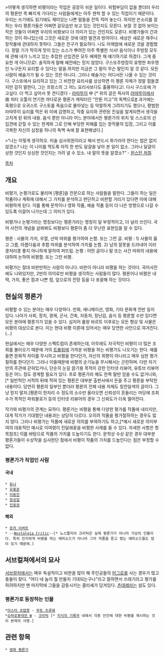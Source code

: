 >어떻게 생각하면 비평이라는 작업은 굉장히 쉬운 일이다. 위험부담이 없을 뿐더러 우리의 평론만 목 빠지게 기다리는 사람들에게는 아주 젠척 할 수 있는 직업이기 때문이다. 우리는 쓰기에도 읽기에도 재미있는 나쁜 말들을 잔뜩 적어 놓는다. 하지만 쓴소리를 잘하는 우리 평론가들은 어쩌면 겉모습만 보고 있는 것인지도 모른다. 보잘 것 없어 보이는 작은 것들이 어쩌면 우리의 비평보다 더 의미가 있는 건인지도 모른다. 비평가들이 간과하는 것이 하나있는데 그것은 새로운 것에 대한 발견과 방어이다. 세상은 새로운 재주나 창작물에 관대하지 못하다. 그들은 친구가 필요하다. 나도 어제밤에 새로운 것을 경험했다. 정말 기가 막히게 맛이 있는 소스가 뿌려진 아주 특별한 식사! 음식이나 주방장 모두에 관해 내가 느끼고 있는 추잡한 선입견은 모두 배제한 채 얘기하기로 하겠다. 그게 중요한 게 아니므로!. 솔직하게 말해 예전에는 믿지 않았다. 구스또주방장의 유명한 좌우명인 누구든지 요리할 수 있다는 말을.하지만 지금은 그 말이 무슨 말인지 알 것 같다. 모든 사람이 예술가가 될 수 있는 것은 아니다. 그러나 예술가는 어디서든 나올 수 있는 것이다. 구스또에서 요리하고 있는 그 비천한 요리사를 상상하면 이 평론 자체가 정말 힘들겠지만 감히 말한다, 그는 프랑스의 그 어느 요리사보다도 훌륭하다고!. 다시 구스또에 가고싶다. 더 먹고 싶어서 못 견디겠다 - [[라따뚜이]] 中 [* 위의 글은 픽사의 [[라따뚜이]]에서 故 피터 오툴이 연기한 까다로운 평론가 캐릭터인 "안톤 이고"의 독백으로[http://blog.naver.com/k2hegg/30020577192 #] 과거에는 혹평으로 오귀스트 구스토를 죽음으로 몰아넣는 등 악랄하게 그려지기도 했으나, 평범한 라따뚜이 요리를 먹은 뒤 이에 감명하고, 작중 요리와 관련된 진실을 알게되면서 생각을 고치게 된 뒤의 내용. 음식 뿐만 아니라 어느 분야에서든 평론가의 위치 및 스스로의 선입견에 갇힐 수 있는 한계와 그로 인해 부당한 피해를 입는 창작물의 입장, 그리고 이를 극복한 자신의 심정을 하나의 독백 속에 잘 표현해냈다.]

>“나는 이렇게 생각하오. 미술 심사위원이라고 해서 반드시 화가라야 한다는 법은 없지 않겠소? 나는 이 나이를 먹도록 아직 한 번도 달걀을 낳아 본 일이 없소. 그러나 달걀이 상한 것인지 싱싱한 것인지는 가려 낼 수 있소. 내 말의 뜻을 알겠소?” - [[윈스턴 처칠]]

[[목차]]


== 개요 ==

비평가, 논평가로도 불리며 [평론]을 전문으로 하는 사람들을 말한다. 그들이 하는 일은 작품이나 계획에 대해서 그 가치를 분석하고 판단하고 비판할 거리가 있다면 이에 대해 비평하게 된다. 이를 통해 문학이나 영화 작품, 예술 작품 등이 더 나은 방향으로 나갈 수 있도록 이끌어 나가는데 그 의미가 있다. 

비평가나 논평가라는 명칭보다는 평론가라는 명칭이 덜 부정적이고, 더 널리 쓰인다. 국어 사전의 개념을 살펴봐도 비평보다 평론이 좀 더 무난한 표현임을 알 수 있다.

평론 : 사물의 가치, 우열, 선악 따위를 평가하여 논함. 또는 그런 글.
비평 : 1) 사물의 옳고 그름, 아름다움과 추함 따위를 분석하여 가치를 논함. 2) 남의 잘못을 드러내어 이러쿵저러쿵 좋지 아니하게 말하여 퍼뜨림. 
논평 : 어떤 글이나 말 또는 사건 따위의 내용에 대하여 논하여 비평함. 또는 그런 비평.

비평가는 절대 비판만하는 사람이 아니다. 비판이 아니라 비평을 하는 것이다. 국어사전에도 나와있지만, 2번의 의미로만 비평을 생각하는 사람들이 많다. 평론이나 비평은 내력, 가치, 좋은 점과 나쁜 점, 앞으로의 전망 등을 다 포괄해 하는 것이다.

== 현실의 평론가 ==

비평할 수 있는 분야는 매우 다양하다. 만화, 애니메이션, 영화, 기타 문화계 전반 등이 있다. 나아가 사회, 정치, 경제, 군사, 건축, 자동차, 장난감, 음식 등 평론할 수만 있다면 모든 분야에 평론가가 있을 수 있다. 심지어 롤랑 바르트 이후로는 모든 형상 및 사물은 비평의 대상으로 본다. 이는 현대 비평 이론에 있어서는 매우 당연한 사안으로 여겨진다.(...)

현실에서는 매우 다양한 스펙트럼이 존재하는데, 아무래도 자극적인 비평이 더 많은 조회를 불러오기 때문에 거의 [[트롤링]]에 가까운 비평을 하는 비평가도 나오기는 한다. 예를들면 문화적 차이를 무시하고 비평을 한다던가, 자신의 취향이 아니라고 매우 심한 평가절하를 한다던가. 그러나 이들때문에 비평의 순기능을 무시해서는 곤란하며. 다만 자기만의 주관에 갇혀있거나, 단순히 눈길 끌기용 목적이 강한 인터넷 리뷰어, 유튜브 리뷰어 등은 어느 정도 경계할 필요가 있다. 프로 평론가라 해도 한쪽 말만 믿을 수도 없거니와, [* 일반적인 서적의 뒤에 적혀 있는 평론은 대부분 출판사에서 돈을 주고 평론을 부탁한 내용이다. 당연히 평론의 일부인 뿐더러 평론의 전체 내용 자체도 칭찬일색의 글이다. 그냥 믿지 말자.]평론이 한자리 수 정도의 소수만 올라오면 신뢰성이 흔들리는 마당에 조회수가 목적인 파워블로거 등의 인터넷 리뷰어의 경우 그 신뢰도가 더욱 떨어진다. 

작가와 비평가의 관계는 묘하다. 평론가는 비평을 통해 다양한 평가를 작품에 내리지만, 대게 작가가 기대했던 내용과는 상당히 다르다. 오히려 작품을 평가절하하는 경우도 많지 않다. 그러나 비평가는 작품에 새로운 의의를 부여하기도 하고,[*예시 새로운 의미부여의 대표적인 예시로 이여령이 진달래꽃을 비평한 사례를 들 수 있다. 자세한 사항은 항목참조] 이를 바탕으로 작품의 가치를 드높이기도 한다. 문학상 수상 같은 경우 대부분 평론가들이 수상작을 심사한단 점에서 비평이 작품의 가치를 드높인다는 점은 부정할 수 없다.


=== 평론가가 직업인 사람 ===
==== 국내 ====
 * [[듀나]]
 * [[유홍준]]
 * [[이동진]]
 * [[정성일]]
 * [[진중권]]

==== 해외 ====
 * [[로저 이버트]]
 * --[[Nostalgia Critic]]--[* 노스탤지어 크리틱은 실제 평론가가 아니라 가상의 인물이다. 특히 진지하게 비평을 하는 에피소드가 아니라 그저 작품을 뜯고 찢는 에피소드들도 많이 있기 때문에.]

== 서브컬쳐에서의 묘사 ==

[[서브컬처]]에서는 매우 독설적이고 비판을 많이 해 주인공들의 [[어그로]]를 사는 경우가 많고 충돌이 잦다. "어디 네 놈이 뭘 만들지 기대되는구나"라고 말하면서 쓰레기라고 평가를 하려하지만 맨 마지막에 그들을 감동시키는 클리셰가 담겨있다. [[츤데레]]라는 설도 있다.

=== 평론가로 등장하는 인물 ===
 *[[미스터 초밥왕]] - [[무토 츠루에]]
 *[[슈퍼로봇대전 W]] - [[크리틱]] [* [[지식의 기록자]] 내에서 각종 안건에 대한 비평을 제시하는 것이 본래의 사명.]

== 관련 항목 ==
 * [[영화 평론가]]
